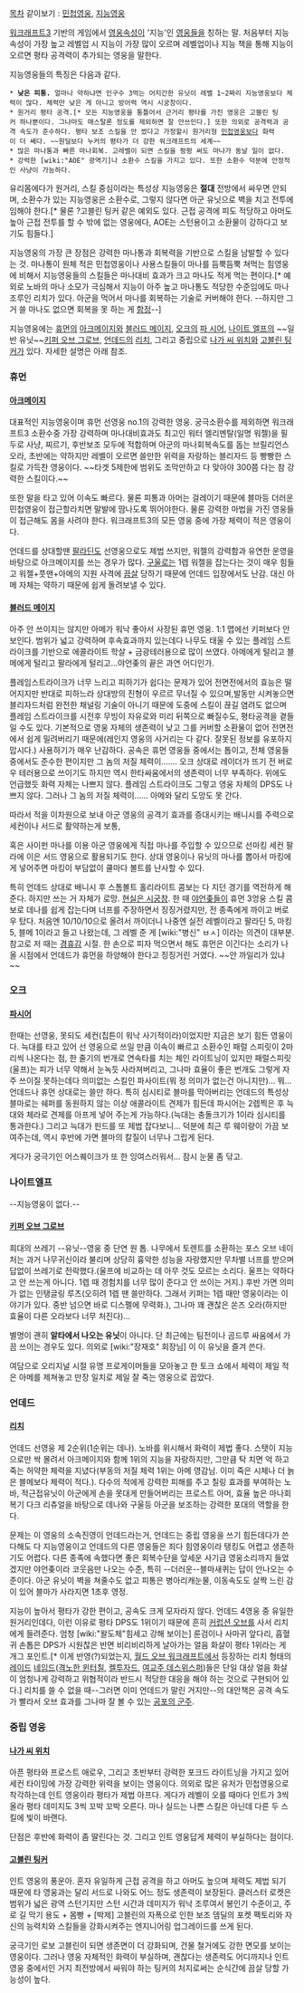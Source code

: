 [[목차]]
같이보기 : [[민첩영웅]], [[지능영웅]]

[[워크래프트3]] 기반의 게임에서 [[영웅속성]]이 '지능'인 [[영웅]]들을 칭하는 말. 처음부터 지능 속성이 가장 높고 레벨업 시 지능이 가장 많이 오르며 레벨업이나 지능 책을 통해 지능이 오르면 평타 공격력이 추가되는 영웅을 말한다.

지능영웅들의 특징은 다음과 같다.
 * '''낮은 피통.''' 얼마나 약하냐면 인구수 3먹는 어지간한 유닛이 레벨 1~2짜리 지능영웅보다 체력이 많다. 체력만 낮은 게 아니고 방어력 역시 시궁창이다.
 * 원거리 평타 공격.[* 모든 지능영웅을 통틀어서 근거리 평타를 가진 영웅은 고블린 팅커 하나뿐이다. 그나마도 매스탈론 정도를 제외하면 잘 안쓰인다.] 또한 의외로 공격력과 공격 속도가 준수하다. 평타 보조 스킬을 안 썼다고 가정할시 원거리형 [[민첩영웅]]보다 화력이 더 쎄다. ~~원딜보다 누커의 평타가 더 강한 워크래프트의 세계~~
 * 많은 마나통과 빠른 마나회복. 고레벨이 되면 스킬을 펑펑 써도 마나가 동날 일이 없다.
 * 강력한 [wiki:"AOE" 광역기]나 소환수 스킬을 가지고 있다. 또한 소환수 덕분에 안정적인 사냥이 가능하다.

유리몸에다가 원거리, 스킬 중심이라는 특성상 지능영웅은 '''절대''' 전방에서 싸우면 안되며, 소환수가 있는 지능영웅은 소환수로, 그렇지 않다면 아군 유닛으로 벽을 치고 전투에 임해야 한다.[* 물론 ?고블린 팅커 같은 예외도 있다. 근접 공격에 피도 적당하고 아머도 높아 근접 전투를 할 수 밖에 없는 영웅에다, AOE는 스턴용이고 소환물이 강하다고 보기도 힘들다.]

지능영웅의 가장 큰 장점은 강력한 마나통과 회복력을 기반으로 스킬을 남발할 수 있다는 것. 마나통이 원체 적은 민첩영웅이나 사용스킬들이 마나를 듬뿍듬뿍 쳐먹는 힘영웅에 비해서 지능영웅들의 스킬들은 마나대비 효과가 크고 마나도 적게 먹는 편이다.[* 예외로 노바의 마나 소모가 극심해서 지능이 아주 높고 마나통도 적당한 수준임에도 마나 조루인 리치가 있다. 아군을 먹어서 마나를 회복하는 기술로 커버해야 한다. --하지만 그거 쓸 마나도 없으면 회복을 못 하는 게 [[함정]]--]

지능영웅에는 [[휴먼]]의 [[아크메이지]]와 [[블러드 메이지]], [[오크]]의 [[파 시어]], [[나이트 엘프]]의 ~~일반 유닛~~[[키퍼 오브 그로브]], [[언데드]]의 [[리치]], 그리고 중립으로 [[나가 씨 위치]]와 [[고블린 팅커]]가 있다. 자세한 설명은 아래 참조.

=== 휴먼 ===
==== [[아크메이지]] ====
대표적인 지능영웅이며 휴먼 선영웅 no.1의 강력한 영웅. 궁극소환수를 제외하면 워크래프트3 소환수중 가장 강력하며 마나대비효과도 최고인 워터 엘리멘탈(일명 워젤)을 필두로 사냥, 찌르기, 후반보조 모두에 적합하며 아군의 마나회복속도를 돕는 브릴리언스 오라, 초반에는 약하지만 레벨이 오르면 쓸만한 위력을 자랑하는 블리자드 등 빵빵한 스킬로 가득찬 영웅이다. ~~타겟 5제한에 범위도 조막만하고 다 맞아야 300쯤 다는 참 강력한 스킬이다.~~

또한 말을 타고 있어 이속도 빠르다. 물론 피통과 아머는 걸레이기 때문에 블마등 더러운 민첩영웅이 접근할라치면 말발에 땀나도록 뛰어야한다. 물론 강력한 마법을 가진 영웅들이 접근해도 몸을 사려야 한다. 워크래프트3의 모든 영웅 중에 가장 체력이 적은 영웅이다.

언데드를 상대할땐 [[팔라딘]]도 선영웅으로도 제법 쓰지만, 워젤의 강력함과 유연한 운영을 바탕으로 아크메이지를 쓰는 경우가 많다. [[구울]]로는 1렙 워젤을 잡는다는 것이 매우 힘들고 워젤+풋맨+아메의 지원 사격에 [[끔살]] 당하기 때문에 언데드 입장에서도 난감. 대신 아메 자체는 약하기 때문에 쉽게 돌려보낼 수 있다.

==== [[블러드 메이지]] ====
아주 안 쓰이지는 않지만 아메가 워낙 좋아서 사장된 휴먼 영웅. 1:1 맵에선 키퍼보다 안 보인다. 범위가 넓고 강력하며 후속효과까지 있는데다 나무도 태울 수 있는 플레임 스트라이크를 기반으로 에콜라이트 학살 + 금광테러용으로 많이 쓰였다. 아메에게 털리고 블메에게 털리고 팔라에게 털리고...야언좆의 끝은 과연 어디인가.

플레임스트라이크가 너무 느리고 피하기가 쉽다는 문제가 있어 전면전에서의 효능은 떨어지지만 반대로 피하느라 상대방의 진형이 우르르 무너질 수 있으며,발동만 시켜놓으면 블리자드처럼 완전한 채널링 기술이 아니기 때문에 도중에 스킬이 끊길 염려도 없으며 플레임 스트라이크를 시전후 무빙이 자유로와 미리 뒤쪽으로 빠질수도, 평타공격을 곁들일 수도 있다. 기본적으로 영웅 자체의 생존력이 낮고 그를 커버할 소환물이 없어 전면전에서 쉽게 밀려버리기 때문에(레인지 영웅의 사거리는 다 같다. 잘못된 정보를 유포하지 맙시다.) 사용하기가 매우 난감하다. 공속은 휴먼 영웅들 중에서는 톱이고, 전체 영웅들 중에서도 준수한 편이지만 그 놈의 저질 체력이....... 오크 상대로 레이더가 뜨기 전 버로우 테러용으로 쓰이기도 하지만 역시 한타싸움에서의 생존력이 너무 부족하다. 위에도 언급했듯 화력 자체는 나쁘지 않다. 플레임 스트라이크도 그렇고 영웅 자체의 DPS도 나쁘지 않다. 그러나 그 놈의 저질 체력이...... 아메와 달리 도망도 못 간다.

따라서 적을 이차원으로 보내 아군 영웅의 공격기 효과를 증대시키는 배니시를 주력으로 세컨이나 서드로 활약하는게 보통, 

혹은 사이펀 마나를 이용 아군 영웅에게 직접 마나를 주입할 수 있으므로 선마킹 세컨 팔라에 이은 서드 영웅으로 활용되기도 한다. 상대 영웅이나 유닛의 마나를 뽑아서 마킹에게 넣어주면 마킹이 부담없이 쿨마다 볼트를 난사할 수 있다.

특히 언데드 상대로 배니시 후 스톰볼트 홀리라이트 콤보는 다 지던 경기를 역전하게 해준다. 하지만 쓰는 거 자체가 로망. [[현실은 시궁창]]. 한 때 [[야언좆]]들이 휴먼 3엉웅 스킬 콤보로 데나를 쉽게 잡는다며 너프를 주장하면서 징징거렸지만, 전 종족에게 까이고 버로우 탔다. 처음엔 10/10/10으로 올려서 까이더니 나중엔 실전 레벨이라고 팔라딘 5, 마킹 5, 블메 1이라고 들고 나왔는데, 그 레벨 준 게 [wiki:"병신" ㅂㅅ] 이라는 의견이 대부분. 참고로 저 때는 [[경휴감]] 시절. 한 손으로 피자 먹으면서 해도 휴먼은 이긴다는 소리가 나올 시점에서 언데드가 휴먼을 하양해야 한다고 징징거린 거였다. ~~안 까일리가 있냐~~

=== 오크 ===
==== [[파시어]] ====
한때는 선영웅, 못되도 세컨(칩튼이 워낙 사기적이라)이었지만 지금은 보기 힘든 영웅이다. 늑대를 타고 있어 선 영웅으로 쓰일 만큼 이속이 빠르고 소환수인 패럴 스피릿이 2마리씩 나온다는 점, 한 줄기의 번개로 연속타를 치는 체인 라이트닝이 있지만 패럴스피릿(울프)는 피가 너무 약해서 눈녹듯 사라져버리고, 그나마 효율이 좋은 번개도 그렇게 자주 쓰이질 못하는데다 의미없는 스킬인 파사이트(뭐 정 의미가 없는건 아니지만)... 뭐... 언데드나 휴먼 상대로는 쓸만 하다. 특히 심시티로 블마를 막아버리는 언데드의 특성상 블마로는 쉐퍼를 동원하지 않는 이상 애콜라이트 견제가 힘든데 파시어는 2렙찍은 후 늑대와 체라로 견제를 아프게 넣어 주는게 가능하다.(늑대는 충돌크기가 1이라 심시티를 통과한다.) 그리고 늑대가 핀드를 또 제법 잡다보니... 덕분에 최근 루 웨이량이 가끔 보여주는데, 역시 후반에 가면 블마의 칼질이 너무나 그립게 된다.

게다가 궁극기인 어스퀘이크가 또 한 잉여스러워서... 잠시 눈물 좀 닦고.

=== 나이트엘프 ===
--지능영웅이 없다.--
==== [[키퍼 오브 그로브]] ====
희대의 쓰레기 --유닛--영웅 중 단연 원 톱. 나무에서 토렌트를 소환하는 포스 오브 네이처는 과거 나무귀신이라 불리며 상당히 흉악한 성능을 자랑했지만 무차별 너프를 받으며 답없이 쓰레기로 전락했다.(울프에 비교하는 데 아무 것도 모르는 소리다. 울프는 약하다고 안 쓰는게 아니다. 1렙 때 경험치를 너무 많이 준다고 안 쓰이는 거지.) 후반 가면 의미가 없는 인탱글링 루츠(오히려 1렙 땐 쓸만하다. 그래서 키퍼는 1렙 때만 영웅이라는 이야기가 있다. 중반 넘으면 바로 디스펠에 무력화.), 그나마 꽤 괜찮은 쏜즈 오라(하지만 효율이 다른 오라보다 너무 처진다)...

별명이 괜히 '''알타에서 나오는 유닛'''이 아니다. 단 최근에는 팀전이나 곰드루 싸움에서 가끔 쓰이는 경우도 있다. 의외로 [wiki:"장재호" 회장님] 이 이 유닛을 즐겨 쓴다.

여담으로 오리지널 시절 유명 프로게이머들을 모아놓고 한 토크 쇼에서 체력이 제일 적은 아메를 제쳐놓고 만장 일치로 제일 잘 죽는 영웅으로 꼽았다.

=== 언데드 ===
==== [[리치]] ====
언데드 선영웅 제 2순위(1순위는 데나). 노바를 위시해서 화력이 제법 좋다. 스탯이 지능으로만 싹 몰려서 아크메이지와 함께 1위의 지능을 자랑하지만, 그만큼 탁 치면 억 하고 죽는 허약한 체력을 지녔다(부동의 저질 체력 1위는 아메 영감님. 이미 죽은 시체나 더 늙은 블메보다 체력이 적다.). 다수의 적에게 강력한 피해를 주고 칠링 효과를 부여하는 노바, 적근접유닛이 아군에게 손을 못대게 만들어버리는 프로스트 아머, 효율 높은 마나회복기 다크 리츄얼을 바탕으로 데나와 구울등 아군을 보조하는 강력한 포대의 역할을 한다. 

문제는 이 영웅의 소속진영이 언데드라는거, 언데드는 중립 영웅을 쓰기 힘든데다가 쓴다해도 다 지능영웅이고 언데드의 다른 영웅들은 죄다 힘영웅이라 탱킹도 어렵고 생존하기도 어렵다. 다른 종족에 속했다면 좋은 회복수단을 앞세운 사기급 영웅소리까지 들었겠지만 야언좆이라 코웃음만 나오는 수준, 특히 --더러운--블마새퀴는 답이 안나오는 수준이다. 아군 유닛이 벽을 쳐줄수도 없고 피통은 병아리캐눈물, 이동속도도 살짝 느린 감이 있어 블마가 사라지면 1초후 영정.

지능이 높아서 평타가 강한 편이고, 공속도 크게 모자라지 않다. 언데드 4영웅 중 유일한 원거리인데다, 이런 이유로 평타 DPS도 1위이기 때문에 흔히 [[커럽션 오브]]를 사서 리치에게 들려준다. 엄청 [wiki:"왈도체"힘세고 강해 보이는] 룬검이나 사마귀 앞다리, 흡혈귀 손톱은 DPS가 시원찮은 반면 비리비리하게 날아가는 얼음 화살이 평타 1위라는 게 개그 포인트.[* 이게 반영(?)되었는지, [[월드 오브 워크래프트]]에서 등장하는 리치 형태의 [[레이드]] [[네임드]]([[격노한 윈터칠]], [[켈투자드]], [[여교주 데스위스퍼]])들은 단일 대상 얼음 화살이 엄청나게 강력하고 위협적이라 반드시 적당한 대응을 해야 하는 것으로 구현되어 있다.] 리치를 쓸 수 없을 때--그러면 이미 언데드가 말린 거지만--의 대안책은 공격 속도가 빨라서 오브 효과를 그나마 잘 볼 수 있는 [[공포의 군주]].

=== 중립 영웅 ===
==== [[나가 씨 위치]] ====
아픈 평타와 프로스트 애로우, 그리고 초반부터 강력한 포크드 라이트닝을 가지고 있어 세컨 타이밍에 가장 강력한 위력을 보이는 영웅이다. 의외로 많은 유저가 민첩영웅으로 착각하는데 인트 영웅이라 평타가 제법 아프다. 게다가 레벨이 오를 때마다 인트가 3씩 올라 평타 데미지도 3씩 꼬박 꼬박 오른다. 마나 실드는 나쁜 스킬은 아닌데 다른 두 스킬에 빛이 바랜다.

단점은 후반에 화력이 좀 딸린다는 것. 그리고 인트 영웅답게 체력이 부실하다는 점이다.

==== [[고블린 팅커]] ====
인트 영웅의 풍운아. 혼자 유일하게 근접 공격을 하고 아머도 높으며 체력도 제법 되기 때문에 타 영웅과는 달리 서드로 나와도 어느 정도 생존력이 보장된다. 클러스터 로켓은 범위가 넓은 광역 스턴기지만 스턴 시간과 데미지가 워낙 조루여서 봉인기 수준이고, 주로 길 막기 용도 + 몸빵 + [박제] 고블린의 자폭으로 인한 보조 뎀딜의 포켓 팩토리와 자신의 능력치와 스킬들을 강화시켜주는 엔지니어링 업그레이드를 쓰게 된다.

궁극기인 로보 고블린이 되면 생존면이 더 강화되며, 건물 철거에도 강한 면모를 보이는 영웅이다. 그러나 영웅 자체적인 화력이 부실하며, 괜찮다는 생존력도 어디까지나 인트영웅 중에서인 거지 최전방에서 싸워야 하는 팅커의 처지로써는 순식간에 끔살 당할 가능성이 높다.
